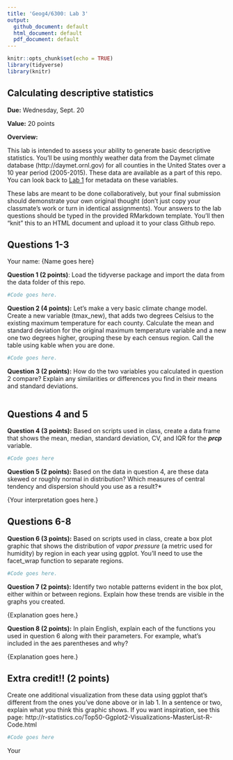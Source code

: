 ```yaml
---
title: 'Geog4/6300: Lab 3'
output:
  github_document: default
  html_document: default
  pdf_document: default
---
```


```r
knitr::opts_chunk$set(echo = TRUE)
library(tidyverse)
library(knitr)
```

## Calculating descriptive statistics

**Due:** Wednesday, Sept. 20

**Value:** 20 points

**Overview:**

This lab is intended to assess your ability to generate basic descriptive statistics. You'll be using monthly weather data from the Daymet climate database (http://daymet.ornl.gov) for all counties in the United States over a 10 year period (2005-2015). These data are available as a part of this repo. You can look back to [Lab 1](https://github.com/jshannon75/geog4300_lab1) for metadata on these variables.

These labs are meant to be done collaboratively, but your final submission should demonstrate your own original thought (don’t just copy your classmate’s work or turn in identical assignments). Your answers to the lab questions should be typed in the provided RMarkdown template. You'll then "knit" this to an HTML document and upload it to your class Github repo.

## Questions 1-3

Your name: {Name goes here}

**Question 1 (2 points)**: Load the tidyverse package and import the data from the data folder of this repo. 

```r
#Code goes here.
```


**Question 2 (4 points):** Let's make a very basic climate change model. Create a new variable (tmax_new), that adds two degrees Celsius to the existing maximum temperature for each county. Calculate the mean and standard deviation for the original maximum temperature variable and a new one two degrees higher, grouping these by each census region. Call the table using kable when you are done.

```r
#Code goes here.
```

**Question 3 (2 points):** How do the two variables you calculated in question 2 compare? Explain any similarities or differences you find in their means and standard deviations.

```r

```

## Questions 4 and 5

**Question 4 (3 points):** Based on scripts used in class, create a data frame that shows the mean, median, standard deviation, CV, and IQR for the _**prcp**_ variable. 

```r
#Code goes here
```

**Question 5 (2 points):** Based on the data in question 4, are these data skewed or roughly normal in distribution? Which measures of central tendency and dispersion should you use as a result?*

{Your interpretation goes here.}

## Questions 6-8

**Question 6 (3 points):** Based on scripts used in class, create a box plot graphic that shows the distribution of *vapor pressure* (a metric used for humidity) by region in each year using ggplot. You'll need to use the facet_wrap function to separate regions. 

```r
#Code goes here.
```


**Question 7 (2 points):** Identify two notable patterns evident in the box plot, either within or between regions. Explain how these trends are visible in the graphs you created.

{Explanation goes here.}

**Question 8 (2 points):** In plain English, explain each of the functions you used in question 6 along with their parameters. For example, what's included in the aes parentheses and why?

{Explanation goes here.}

## Extra credit!! (2 points)

Create one additional visualization from these data using ggplot that's different from the ones you've done above or in lab 1. In a sentence or two, explain what you think this graphic shows. If you want inspiration, see this page: http://r-statistics.co/Top50-Ggplot2-Visualizations-MasterList-R-Code.html

```r
#Code goes here
```

{Your explanation goes here}

